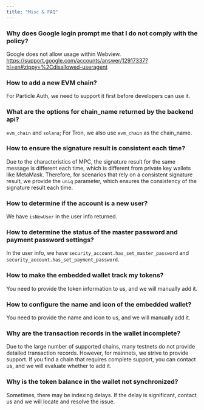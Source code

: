 ```yaml
---
title: "Misc & FAQ"
---
```


### Why does Google login prompt me that I do not comply with the policy?

Google does not allow usage within Webview. https://support.google.com/accounts/answer/12917337?hl=en#zippy=%2Cdisallowed-useragent

### How to add a new EVM chain?

For Particle Auth, we need to support it first before developers can use it.

### What are the options for chain_name returned by the backend api?

`evm_chain` and `solana`; For Tron, we also use `evm_chain` as the chain_name.

### How to ensure the signature result is consistent each time?

Due to the characteristics of MPC, the signature result for the same message is different each time, which is different from private key wallets like MetaMask. Therefore, for scenarios that rely on a consistent signature result, we provide the `uniq` parameter, which ensures the consistency of the signature result each time.

### How to determine if the account is a new user?

We have `isNewUser` in the user info returned.

### How to determine the status of the master password and payment password settings?

In the user info, we have `security_account.has_set_master_password` and `security_account.has_set_payment_password`.

### How to make the embedded wallet track my tokens?

You need to provide the token information to us, and we will manually add it.

### How to configure the name and icon of the embedded wallet?

You need to provide the name and icon to us, and we will manually add it.

### Why are the transaction records in the wallet incomplete?

Due to the large number of supported chains, many testnets do not provide detailed transaction records. However, for mainnets, we strive to provide support. If you find a chain that requires complete support, you can contact us, and we will evaluate whether to add it.

### Why is the token balance in the wallet not synchronized?

Sometimes, there may be indexing delays. If the delay is significant, contact us and we will locate and resolve the issue.
